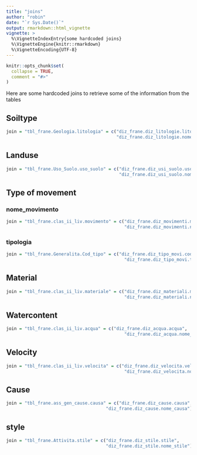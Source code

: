 ```yaml
---
title: "joins"
author: "robin"
date: "`r Sys.Date()`"
output: rmarkdown::html_vignette
vignette: >
  %\VignetteIndexEntry{some hardcoded joins}
  %\VignetteEngine{knitr::rmarkdown}
  %\VignetteEncoding{UTF-8}
---
```


```r
knitr::opts_chunk$set(
  collapse = TRUE,
  comment = "#>"
)
```

Here are some hardcoded joins to retrieve some of the information from the tables



## Soiltype

```r
join = "tbl_frane.Geologia.litologia" = c("diz_frane.diz_litologie.litologia",
                                          "diz_frane.diz_litologie.nome_litologia")
```



## Landuse

```r
join = "tbl_frane.Uso_Suolo.uso_suolo" = c("diz_frane.diz_usi_suolo.uso_suolo",
                                           "diz_frane.diz_usi_suolo.nome_uso_suolo")
```


## Type of movement

### nome_movimento

```r
join = "tbl_frane.clas_ii_liv.movimento" = c("diz_frane.diz_movimenti.movimento",
                                             "diz_frane.diz_movimenti.nome_movimento")
```


### tipologia

```r
join = "tbl_frane.Generalita.Cod_tipo" = c("diz_frane.diz_tipo_movi.cod_tipo",
                                             "diz_frane.diz_tipo_movi.tipologia")
```


## Material

```r
join = "tbl_frane.clas_ii_liv.materiale" = c("diz_frane.diz_materiali.materiale",
                                             "diz_frane.diz_materiali.nome_materiale")
```


## Watercontent

```r
join = "tbl_frane.clas_ii_liv.acqua" = c("diz_frane.diz_acqua.acqua",
                                             "diz_frane.diz_acqua.nome_acqua")
```


## Velocity

```r
join = "tbl_frane.clas_ii_liv.velocita" = c("diz_frane.diz_velocita.velocita",
                                             "diz_frane.diz_velocita.nome_velocita")
```


## Cause

```r
join = "tbl_frane.ass_gen_cause.causa" = c("diz_frane.diz_cause.causa",
                                      "diz_frane.diz_cause.nome_causa")
```



## style


```r
join = "tbl_frane.Attivita.stile" = c("diz_frane.diz_stile.stile",
                                      "diz_frane.diz_stile.nome_stile")
```

